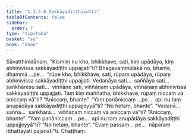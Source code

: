 ```yaml
---
title: "1.3.5.6 Sakkāyadiṭṭhisutta"
tableOfContents: false
sidebar:
  order: 7
type: "tipitaka"
basket: "su"
book: "khan"
---
```



<DynamicBreadcrumb />

<Division number="155" book="khan" bookNo="13" page="151">

<Paragraph number="803" book="khan">
Sāvatthinidānaṃ. “Kismiṃ nu kho, bhikkhave, sati, kiṃ upādāya, kiṃ abhinivissa sakkāyadiṭṭhi uppajjatī”ti? Bhagavaṃmūlakā no, bhante, dhammā …pe…  “rūpe kho, bhikkhave, sati, rūpaṃ upādāya, rūpaṃ abhinivissa sakkāyadiṭṭhi uppajjati. Vedanāya sati…  saññāya sati…  saṅkhāresu sati…  viññāṇe sati, viññāṇaṃ upādāya, viññāṇaṃ abhinivissa sakkāyadiṭṭhi uppajjati. Taṃ kiṃ maññatha, bhikkhave, rūpaṃ niccaṃ vā aniccaṃ vā”ti? “Aniccaṃ, bhante”. “Yaṃ panāniccaṃ …pe…  api nu taṃ anupādāya sakkāyadiṭṭhi uppajjeyyā”ti? “No hetaṃ, bhante”. “Vedanā…  saññā…  saṅkhārā…  viññāṇaṃ niccaṃ vā aniccaṃ vā”ti? “Aniccaṃ, bhante”. “Yaṃ panāniccaṃ …pe…  api nu taṃ anupādāya sakkāyadiṭṭhi uppajjeyyā”ti? “No hetaṃ, bhante”. “Evaṃ passaṃ …pe…  nāparaṃ itthattāyāti pajānātī”ti.

</Paragraph>
</Division>

<Paragraph number="804" type="center" book="khan">
Chaṭṭhaṃ.
</Paragraph>